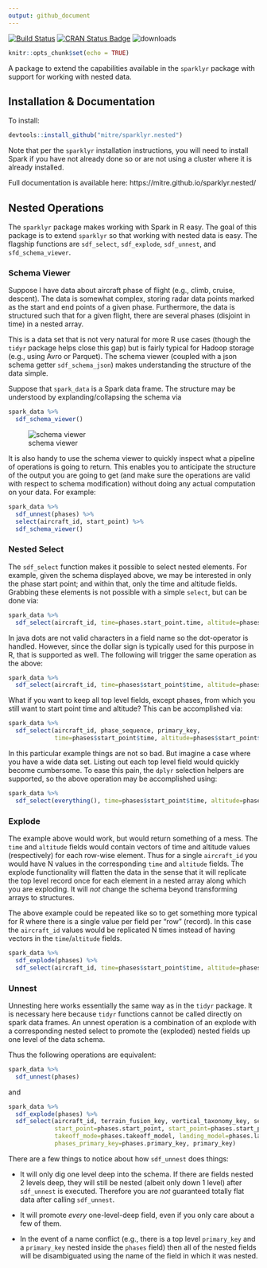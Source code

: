```yaml
---
output: github_document
---
```


[![Build Status](https://travis-ci.org/mitre/sparklyr.nested.svg?branch=master)](https://travis-ci.org/mitre/sparklyr.nested) [![CRAN Status Badge](http://www.r-pkg.org/badges/version/sparklyr.nested)](https://cran.r-project.org/package=sparklyr.nested) ![downloads](http://cranlogs.r-pkg.org/badges/grand-total/sparklyr.nested)


```r
knitr::opts_chunk$set(echo = TRUE)
```

A package to extend the capabilities available in the `sparklyr` package with support for working with nested data.

## Installation & Documentation

To install:
```r
devtools::install_github("mitre/sparklyr.nested")
```

Note that per the `sparklyr` installation instructions, you will need to install Spark if you have not already done so or are not using a cluster where it is already installed.

Full documentation is available here: https://mitre.github.io/sparklyr.nested/

## Nested Operations

The `sparklyr` package makes working with Spark in R easy.
The goal of this package is to extend `sparklyr` so that working with nested data is easy.
The flagship functions are `sdf_select`, `sdf_explode`, `sdf_unnest`, and `sfd_schema_viewer`.

### Schema Viewer

Suppose I have data about aircraft phase of flight (e.g., climb, cruise, descent).
The data is somewhat complex, storing radar data points marked as the start and end points of a given phase.
Furthermore, the data is structured such that for a given flight, there are several phases (disjoint in time) in a nested array.

This is a data set that is not very natural for more R use cases (though the `tidyr` package helps close this gap) but is fairly typical for Hadoop storage (e.g., using Avro or Parquet).
The schema viewer (coupled with a json schema getter `sdf_schema_json`) makes understanding the structure of the data simple.

Suppose that `spark_data` is a Spark data frame.
The structure may be understood by explanding/collapsing the schema via
```r
spark_data %>%
  sdf_schema_viewer()
```

![schema viewer](./README-images/schema_viewer.png)

It is also handy to use the schema viewer to quickly inspect what a pipeline of operations is going to return.
This enables you to anticipate the structure of the output you are going to get (and make sure the operations are valid with respect to schema modification) without doing any actual computation on your data.
For example:
```r
spark_data %>%
  sdf_unnest(phases) %>%
  select(aircraft_id, start_point) %>%
  sdf_schema_viewer()
```

### Nested Select

The `sdf_select` function makes it possible to select nested elements.
For example, given the schema displayed above, we may be interested in only the phase start point; and within that, only the time and altitude fields.
Grabbing these elements is not possible with a simple `select`, but can be done via:
```r
spark_data %>%
  sdf_select(aircraft_id, time=phases.start_point.time, altitude=phases.start_point.altitude)
```

In java dots are not valid characters in a field name so the dot-operator is handled.
However, since the dollar sign is typically used for this purpose in R, that is supported as well.
The following will trigger the same operation as the above:
```r
spark_data %>%
  sdf_select(aircraft_id, time=phases$start_point$time, altitude=phases$start_point$altitude)
```

What if you want to keep all top level fields, except phases, from which you still want to start point time and altitude?
This can be accomplished via:
```r
spark_data %>%
  sdf_select(aircraft_id, phase_sequence, primary_key, 
             time=phases$start_point$time, altitude=phases$start_point$altitude)
```

In this particular example things are not so bad.
But imagine a case where you have a wide data set.
Listing out each top level field would quickly become cumbersome.
To ease this pain, the `dplyr` selection helpers are supported, so the above operation may be accomplished using:
```r
spark_data %>%
  sdf_select(everything(), time=phases$start_point$time, altitude=phases$start_point$altitude)
```

### Explode

The example above would work, but would return something of a mess.
The `time` and `altitude` fields would contain vectors of time and altitude values (respectively) for each row-wise element.
Thus for a single `aircraft_id` you would have N values in the corresponding `time` and `altitude` fields.
The explode functionality will flatten the data in the sense that it will replicate the top level record once for each element in a nested array along which you are exploding.
It will *not* change the schema beyond transforming arrays to structures.

The above example could be repeated like so to get something more typical for R where there is a single value per field per "row" (record).
In this case the `aircraft_id` values would be replicated N times instead of having vectors in the `time`/`altitude` fields.
```r
spark_data %>%
  sdf_explode(phases) %>%
  sdf_select(aircraft_id, time=phases$start_point$time, altitude=phases$start_point$altitude)
```

### Unnest

Unnesting here works essentially the same way as in the `tidyr` package.
It is necessary here because `tidyr` functions cannot be called directly on spark data frames.
An unnest operation is a combination of an explode with a corresponding nested select to promote the (exploded) nested fields up one level of the data schema.

Thus the following operations are equivalent:
```r
spark_data %>%
  sdf_unnest(phases)
```

and
```r
spark_data %>%
  sdf_explode(phases) %>%
  sdf_select(aircraft_id, terrain_fusion_key, vertical_taxonomy_key, sequence, 
             start_point=phases.start_point, start_point=phases.start_point, phase=phases.phase,
             takeoff_mode=phases.takeoff_model, landing_model=phases.landing_model, 
             phases_primary_key=phases.primary_key, primary_key)
```

There are a few things to notice about how `sdf_unnest` does things:

- It will only dig one level deep into the schema. If there are fields nested 2 levels deep, they will still be nested (albeit only down 1 level) after `sdf_unnest` is executed. Therefore you are *not* guaranteed totally flat data after calling `sdf_unnest`.

- It will promote *every* one-level-deep field, even if you only care about a few of them.

- In the event of a name conflict (e.g., there is a top level `primary_key` and a `primary_key` nested inside the `phases` field) then all of the nested fields will be disambiguated using the name of the field in which it was nested.
